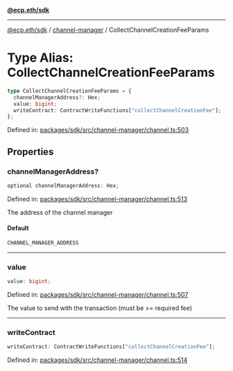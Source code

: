 [**@ecp.eth/sdk**](../../index.mdx)

***

[@ecp.eth/sdk](/sdk-reference/index.mdx) / [channel-manager](/sdk-reference/channel-manager/index.mdx) / CollectChannelCreationFeeParams

# Type Alias: CollectChannelCreationFeeParams

```ts
type CollectChannelCreationFeeParams = {
  channelManagerAddress?: Hex;
  value: bigint;
  writeContract: ContractWriteFunctions["collectChannelCreationFee"];
};
```

Defined in: [packages/sdk/src/channel-manager/channel.ts:503](https://github.com/ecp-eth/comments-monorepo/blob/main/packages/sdk/src/channel-manager/channel.ts#L503)

## Properties

### channelManagerAddress?

```ts
optional channelManagerAddress: Hex;
```

Defined in: [packages/sdk/src/channel-manager/channel.ts:513](https://github.com/ecp-eth/comments-monorepo/blob/main/packages/sdk/src/channel-manager/channel.ts#L513)

The address of the channel manager

#### Default

```ts
CHANNEL_MANAGER_ADDRESS
```

***

### value

```ts
value: bigint;
```

Defined in: [packages/sdk/src/channel-manager/channel.ts:507](https://github.com/ecp-eth/comments-monorepo/blob/main/packages/sdk/src/channel-manager/channel.ts#L507)

The value to send with the transaction (must be >= required fee)

***

### writeContract

```ts
writeContract: ContractWriteFunctions["collectChannelCreationFee"];
```

Defined in: [packages/sdk/src/channel-manager/channel.ts:514](https://github.com/ecp-eth/comments-monorepo/blob/main/packages/sdk/src/channel-manager/channel.ts#L514)
